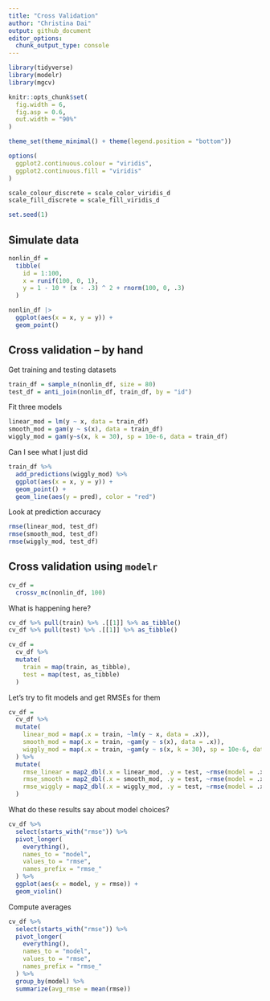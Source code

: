 ```yaml
---
title: "Cross Validation"
author: "Christina Dai"
output: github_document
editor_options: 
  chunk_output_type: console
---
```


```r
library(tidyverse)
library(modelr)
library(mgcv)

knitr::opts_chunk$set(
  fig.width = 6,
  fig.asp = 0.6,
  out.width = "90%"
)

theme_set(theme_minimal() + theme(legend.position = "bottom"))

options(
  ggplot2.continuous.colour = "viridis",
  ggplot2.continuous.fill = "viridis"
)

scale_colour_discrete = scale_color_viridis_d
scale_fill_discrete = scale_fill_viridis_d

set.seed(1)
```

## Simulate data

```r
nonlin_df = 
  tibble(
    id = 1:100,
    x = runif(100, 0, 1),
    y = 1 - 10 * (x - .3) ^ 2 + rnorm(100, 0, .3)
  )

nonlin_df |> 
  ggplot(aes(x = x, y = y)) + 
  geom_point()
```


## Cross validation -- by hand

Get training and testing datasets

```r
train_df = sample_n(nonlin_df, size = 80)
test_df = anti_join(nonlin_df, train_df, by = "id")
```

Fit three models

```r
linear_mod = lm(y ~ x, data = train_df)
smooth_mod = gam(y ~ s(x), data = train_df)
wiggly_mod = gam(y~s(x, k = 30), sp = 10e-6, data = train_df)
```


Can I see what I just did


```r
train_df %>% 
  add_predictions(wiggly_mod) %>% 
  ggplot(aes(x = x, y = y)) +
  geom_point() +  
  geom_line(aes(y = pred), color = "red")
```

Look at prediction accuracy

```r
rmse(linear_mod, test_df)
rmse(smooth_mod, test_df)
rmse(wiggly_mod, test_df)
```

## Cross validation using `modelr`


```r
cv_df = 
  crossv_mc(nonlin_df, 100)
```

What is happening here?

```r
cv_df %>% pull(train) %>% .[[1]] %>% as_tibble()
cv_df %>% pull(test) %>% .[[1]] %>% as_tibble()
```

```r
cv_df = 
  cv_df %>% 
  mutate(
    train = map(train, as_tibble),
    test = map(test, as_tibble)
  )
```

Let's try to fit models and get RMSEs for them

```r
cv_df = 
  cv_df %>% 
  mutate(
    linear_mod = map(.x = train, ~lm(y ~ x, data = .x)),
    smooth_mod = map(.x = train, ~gam(y ~ s(x), data = .x)),
    wiggly_mod = map(.x = train, ~gam(y ~ s(x, k = 30), sp = 10e-6, data = .x)),
  ) %>% 
  mutate(
    rmse_linear = map2_dbl(.x = linear_mod, .y = test, ~rmse(model = .x, data = .y)),
    rmse_smooth = map2_dbl(.x = smooth_mod, .y = test, ~rmse(model = .x, data = .y)),
    rmse_wiggly = map2_dbl(.x = wiggly_mod, .y = test, ~rmse(model = .x, data = .y))
  )
```

What do these results say about model choices?

```r
cv_df %>% 
  select(starts_with("rmse")) %>% 
  pivot_longer(
    everything(),
    names_to = "model",
    values_to = "rmse",
    names_prefix = "rmse_"
  ) %>% 
  ggplot(aes(x = model, y = rmse)) + 
  geom_violin()
```

Compute averages

```r
cv_df %>% 
  select(starts_with("rmse")) %>% 
  pivot_longer(
    everything(),
    names_to = "model",
    values_to = "rmse",
    names_prefix = "rmse_"
  ) %>%
  group_by(model) %>% 
  summarize(avg_rmse = mean(rmse))
```






